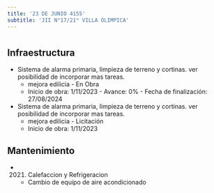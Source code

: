 ```yaml
---
title: '23 DE JUNIO 4155'
subtitle: 'JII N°17/21° VILLA OLIMPICA'
---
```


#
## Infraestructura

* Sistema de alarma primaria, limpieza de terreno y cortinas. ver posibilidad de incorporar mas tareas. 
    + mejora edilicia - En Obra 
    + Inicio de obra: 1/11/2023 - Avance: 0% - Fecha de finalización: 27/08/2024 


* Sistema de alarma primaria, limpieza de terreno y cortinas. ver posibilidad de incorporar mas tareas. 
    + mejora edilicia - Licitación 
    + Inicio de obra: 1/11/2023 






## Mantenimiento

*  (2021) Calefaccion y Refrigeracion 
    + Cambio de equipo de aire acondicionado



